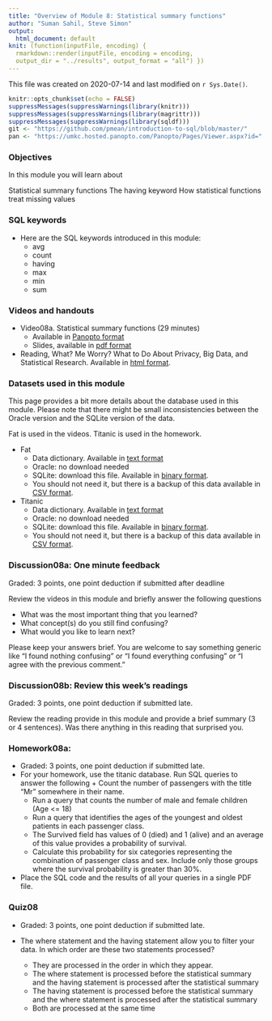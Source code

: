 ```yaml
---
title: "Overview of Module 8: Statistical summary functions"
author: "Suman Sahil, Steve Simon"
output:
  html_document: default
knit: (function(inputFile, encoding) {
  rmarkdown::render(inputFile, encoding = encoding,
  output_dir = "../results", output_format = "all") })  
---
```


This file was created on 2020-07-14 and last modified on `r Sys.Date()`.

```r
knitr::opts_chunk$set(echo = FALSE)
suppressMessages(suppressWarnings(library(knitr)))
suppressMessages(suppressWarnings(library(magrittr)))
suppressMessages(suppressWarnings(library(sqldf)))
git <- "https://github.com/pmean/introduction-to-sql/blob/master/"
pan <- "https://umkc.hosted.panopto.com/Panopto/Pages/Viewer.aspx?id="
```

### Objectives

In this module you will learn about

Statistical summary functions
The having keyword
How statistical functions treat missing values

### SQL keywords

+ Here are the SQL keywords introduced in this module:
  + avg
  + count
  + having
  + max
  + min
  + sum

### Videos and handouts

+ Video08a. Statistical summary functions (29 minutes)
  + Available in [Panopto format](`r pan`a2cf66c5-6d1e-4e99-86c6-aad3014c57c4)
  + Slides, available in [pdf format](`r git`results/video08a.pdf)
+ Reading, What? Me Worry? What to Do About Privacy, Big Data, and Statistical Research. Available in [html format](https://magazine.amstat.org/blog/2013/12/01/bigdatastatresearch/).

### Datasets used in this module

This page provides a bit more details about the database used in this module. Please note that there might be small inconsistencies between the Oracle version and the SQLite version of the data.

Fat is used in the videos. Titanic is used in the homework.

+ Fat
  + Data dictionary.  Available in [text format](`r git`data/fat-data-dictionary.txt)
  + Oracle: no download needed
  + SQLite: download this file. Available in [binary format](`r git`data/fat.sqlite).
  + You should not need it, but there is a backup of this data available in [CSV format](`r git`data/fat.csv).

+ Titanic
  + Data dictionary.  Available in [text format](`r git`data/titanic-data-dictionary.txt)
  + Oracle: no download needed
  + SQLite: download this file. Available in [binary format](`r git`data/titanic.sqlite).
  + You should not need it, but there is a backup of this data available in [CSV format](`r git`data/titanic.csv).

### Discussion08a: One minute feedback

Graded: 3 points, one point deduction if submitted after deadline

Review the videos in this module and briefly answer the following questions

+ What was the most important thing that you learned?
+ What concept(s) do you still find confusing?
+ What would you like to learn next?

Please keep your answers brief. You are welcome to say something generic like "I found nothing confusing" or "I found everything confusing" or "I agree with the previous comment."

### Discussion08b: Review this week's readings

Graded: 3 points, one point deduction if submitted late.

Review the reading provide in this module and provide a brief summary (3 or 4 sentences). Was there anything in this reading that surprised you.

### Homework08a: 

+ Graded: 3 points, one point deduction if submitted late.
+ For your homework, use the titanic database. Run SQL queries to answer the following   + Count the number of passengers with the title "Mr" somewhere in their name.
  + Run a query that counts the number of male and female children (Age <= 18)
  + Run a query that identifies the ages of the youngest and oldest patients in each passenger class.
  + The Survived field has values of 0 (died) and 1 (alive) and an average of this value provides a probability of survival.
  + Calculate this probability for six categories representing the combination of passenger class and sex. Include only those groups where the survival probability is greater than 30%.
+ Place the SQL code and the results of all your queries in a single PDF file.

### Quiz08

+ Graded: 3 points, one point deduction if submitted late.

+ The where statement and the having statement allow you to filter your data. In which order are these two statements processed?
  + They are processed in the order in which they appear.
  + The where statement is processed before the statistical summary and the having statement is processed after the statistical summary
  + The having statement is processed before the statistical summary and the where statement is processed after the statistical summary
  + Both are processed at the same time